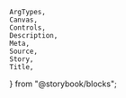    ArgTypes,
    Canvas,
    Controls,
    Description,
    Meta,
    Source,
    Story,
    Title,
} from "@storybook/blocks";


<Meta of={stories} />
<Title of={stories} />
<Description of={Pill} />

## Example

<Canvas
    sourceState="shown"
    of={stories.Default}
/>

